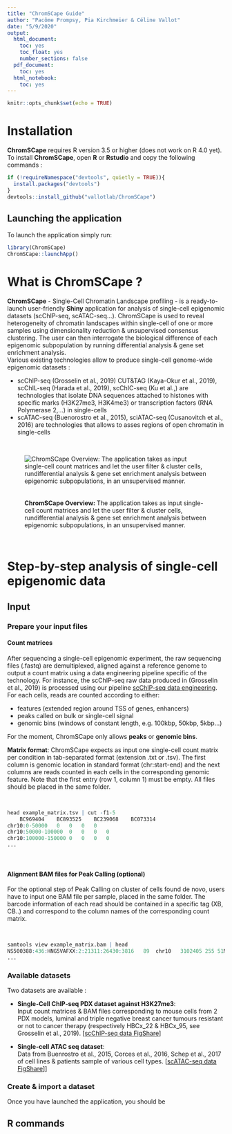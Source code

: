 ```yaml
---
title: "ChromSCape Guide"
author: "Pacôme Prompsy, Pia Kirchmeier & Céline Vallot"
date: "5/9/2020"
output: 
  html_document:
    toc: yes
    toc_float: yes
    number_sections: false
  pdf_document:
    toc: yes
  html_notebook:
    toc: yes
---
```


```r
knitr::opts_chunk$set(echo = TRUE)
```

# Installation

**ChromSCape** requires R version 3.5 or higher (does not work on R 4.0 yet).
To install **ChromSCape**, open **R** or **Rstudio** and copy the following commands :

```r
if (!requireNamespace("devtools", quietly = TRUE)){
  install.packages("devtools")
}
devtools::install_github("vallotlab/ChromSCape")
```

## Launching the application

To launch the application simply run:

```r
library(ChromSCape)
ChromSCape::launchApp()
```

# What is ChromSCape ?

**ChromSCape** - Single-Cell Chromatin Landscape profiling - is a ready-to-launch 
user-friendly **Shiny** application for analysis of single-cell epigenomic datasets
(scChIP-seq, scATAC-seq...). ChromSCape is used to reveal heterogeneity of chromatin
landscapes within single-cell of one or more samples using dimensionality reduction & 
unsupervised consensus clustering. The user can then interrogate the biological difference
of each epigenomic subpopulation by running differential analysis & gene set enrichment
analysis.  
Various existing technologies allow to produce single-cell genome-wide epigenomic
datasets :  

  * scChIP-seq (Grosselin et al., 2019) CUT&TAG (Kaya-Okur et al., 2019),
 scChIL-seq (Harada et al., 2019), scChIC-seq (Ku et al.,) are technologies that
 isolate DNA sequences attached to histones with specific marks (H3K27me3, H3K4me3)
 or transcription factors (RNA Polymerase 2,...) in single-cells 
  * scATAC-seq (Buenorostro et al., 2015), sciATAC-seq (Cusanovitch et al., 2016) 
 are technologies that allows to asses regions of open chromatin in single-cells 
  
  

<br>

   
![<br> <br> **ChromSCape Overview: **  The application takes as input single-cell count matrices and let the user filter & cluster cells, rundifferential analysis & gene set enrichment analysis between epigenomic subpopulations, in an unsupervised manner.](../inst/www/ChromSCape_concept.png)

<br>


# Step-by-step analysis of single-cell epigenomic data

## Input 

### Prepare your input files 

#### Count matrices

After sequencing a single-cell epigenomic experiment, the raw sequencing files 
(.fastq) are demultiplexed, aligned against a reference genome to output a count
matrix using a data engineering pipeline specific of the technology. 
For instance, the scChIP-seq raw data produced in (Grosselin et al., 2019) is 
processed using our pipeline [scChIP-seq data engineering](https://github.com/vallotlab/scChIPseq_DataEngineering).
For each cells, reads are counted according to either: 

 * features (extended region around TSS of genes, enhancers)
 * peaks called on bulk or single-cell signal
 * genomic bins (windows of constant length, e.g. 100kbp, 50kbp, 5kbp...)

For the moment, ChromSCape only allows **peaks** or **genomic bins**.

**Matrix format**: ChromSCape expects as input one single-cell count matrix per condition in tab-separated
format (extension .txt or .tsv).  The first column is genomic location in standard
format (chr:start-end) and the next columns are reads counted in each cells
in the corresponding genomic feature. Note that the first entry (row 1, column 1)
must be empty. All files should be placed in the same folder.

<br>

```r
head example_matrix.tsv | cut -f1-5
 	BC969404	BC893525	BC239068	BC073314
chr10:0-50000	0	0	0	0
chr10:50000-100000	0	0	0	0
chr10:100000-150000	0	0	0	0
...
```
  
<br>

#### Alignment BAM files for Peak Calling (**optional**)

For the optional step of Peak Calling on cluster of cells found de novo, 
users have to input one BAM file per sample, placed in the same folder. The barcode
information of each read should be contained in a specific tag (XB, CB..) and correspond
to the column names of the corresponding count matrix.

<br>

```r
samtools view example_matrix.bam | head
NS500388:436:HNG5VAFXX:2:21311:26430:3816	89	chr10	3102405	255	51M	*	0	0	CTTGGTGTCTAGTGGATCTGCTGCAGTCTTCTGTTGTCAGTGCTAAATCAC	EEEEE/E6EEEAEEEEEEEEEEEEEEEEEEEEEEEEEEEEEEEEEEAAAAA	NH:i:1	HI:i:1	AS:i:50	nM:i:0	XS:i:2147483647	XD:Z:GATGACAAAG	XB:Z:BC969404
...
```
  
  
### Available datasets

Two datasets are available :  

 * **Single-Cell ChIP-seq PDX dataset against H3K27me3**:  
 Input count matrices & BAM files
 corresponding to mouse cells from 2 PDX models, luminal and triple negative
 breast cancer tumours resistant or not to cancer therapy (respectively HBCx_22
 & HBCx_95, see Grosselin et al., 2019). [[scChIP-seq data FigShare](https://figshare.com/articles/PDX_mouse_cells_H3K27me3_scChIP-seq_matrices/12280631)]

 * **Single-cell ATAC seq dataset**:  
 Data from Buenrostro et al., 2015, Corces et al., 2016, Schep et al., 2017 of cell lines & 
 patients sample of various cell types. [[scATAC-seq data FigShare](https://figshare.com/projects/Single-Cell_ChIP-seq_of_Mouse_Stromal_Cells_in_PDX_tumour_models_of_resistance/66419)]]  

  
### Create & import a dataset

Once you have launched the application, you should be 

## R commands 
  